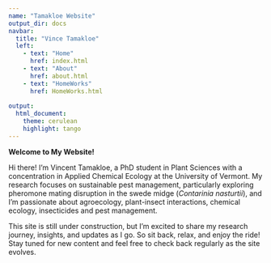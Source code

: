 ---
name: "Tamakloe Website"
output_dir: docs
navbar:
  title: "Vince Tamakloe"
  left:
    - text: "Home"
      href: index.html
    - text: "About"
      href: about.html
    - text: "HomeWorks"
      href: HomeWorks.html
      
output:
  html_document:
    theme: cerulean
    highlight: tango 
---

**Welcome to My Website!**

Hi there! I’m Vincent Tamakloe, a PhD student in Plant Sciences with a concentration in Applied Chemical Ecology at the University of Vermont. My research focuses on sustainable pest management, particularly exploring pheromone mating disruption in the swede midge (*Contarinia nasturtii*), and I'm passionate about agroecology, plant-insect interactions, chemical ecology, insecticides and pest management.

This site is still under construction, but I’m excited to share my research journey, insights, and updates as I go. So sit back, relax, and enjoy the ride! Stay tuned for new content and feel free to check back regularly as the site evolves.